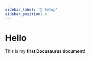 ---
sidebar_label: '🌉 Setup'
sidebar_position: 4
---

# Hello

This is my **first Docusaurus document**!